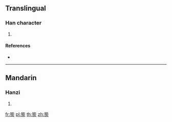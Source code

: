 {{character info/new}}
==Translingual==

===Han character===
{{Han char|rn=86|rad=火|as=10|sn=14|four=|canj=IPF,XXIPF|ids=⿱能火}}

# {{defn|Han|sort=火10}}

====References====
* {{Han ref|kx=0679.120|dkj=19295|hdz=32226.010|uh=718B|ud=29067}}

----

==Mandarin==

===Hanzi===
{{cmn-hanzi|pin=[[nái]] ([[nai2]])|wg=nai<sup>2</sup>}}

# {{defn|lang=cmn|sort=火10}}

[[fr:熋]]
[[pl:熋]]
[[th:熋]]
[[zh:熋]]